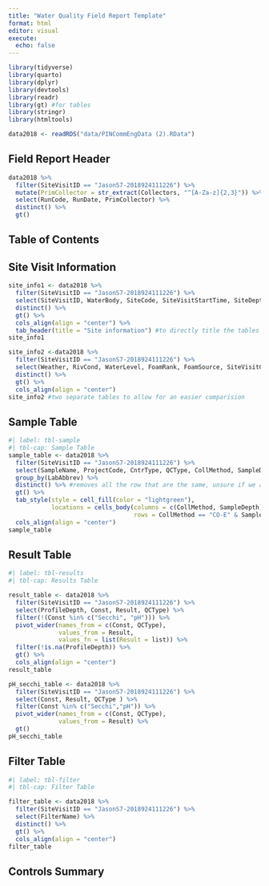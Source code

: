 ```yaml
---
title: "Water Quality Field Report Template"
format: html
editor: visual
execute:
  echo: false
---
```


```r
library(tidyverse)
library(quarto)
library(dplyr)
library(devtools)
library(readr)
library(gt) #for tables
library(stringr)
library(htmltools)
```

```r
data2018 <- readRDS("data/PINCommEngData (2).RData")
```

<!-- This field report template serves as a guided example of the desired format to strive for when aiming to automate the creation of reports to be used internally by the Water Resources Program. Each single file will be a summary report of various sites from a specific run sampled on a specific date.These reports are intended to be used for assessment of accuracy and completeness in field results, and should therefore highlight missing, repetitive or inaccurate data based on the conditions provided in the document of control flags. -->

## Field Report Header {.smaller}

<!-- Each report should be created for a single run sampled on a specific date. These reports should then be subdivided by site to display the data. The first header should therefore be grouped by RunCode, RunDate and primary collector. The primary collector is the first set of initials found in the "Collectors" variable. -->

```r
data2018 %>% 
  filter(SiteVisitID == "JasonS7-2018924111226") %>% 
  mutate(PrimCollector = str_extract(Collectors, "^[A-Za-z]{2,3}")) %>%
  select(RunCode, RunDate, PrimCollector) %>% 
  distinct() %>% 
  gt() 
```

## Table of Contents {.smaller}

<!-- The following sections (site information, sample table, result table, filter table) should be differentiated by site for the specific run, date and collector for which this report is being created. The report should have a table of content allowing to quickly jump to the tables for a specific site. All sites should be displayed one after the other to allow to scroll trough all the information for this specific run sampled on a specific date. -->

## Site Visit Information {.smaller}

```r
site_info1 <- data2018 %>% 
  filter(SiteVisitID == "JasonS7-2018924111226") %>% 
  select(SiteVisitID, WaterBody, SiteCode, SiteVisitStartTime, SiteDepth, SamplingAirTemp) %>%
  distinct() %>% 
  gt() %>%
  cols_align(align = "center") %>% 
  tab_header(title = "Site information") #to directly title the tables if wanted
site_info1

site_info2 <-data2018 %>% 
  filter(SiteVisitID == "JasonS7-2018924111226") %>% 
  select(Weather, RivCond, WaterLevel, FoamRank, FoamSource, SiteVisitComment) %>% 
  distinct() %>% 
  gt() %>%
  cols_align(align = "center")
site_info2 #two separate tables to allow for an easier comparision
```

## Sample Table

<!-- This sample table includes an example of a way to flag data by coloring cells in a table. Here, the green was used for a condition that was respected. You should aim to color any violations or erroneous data based on the quality control flag document and requests of the Penobscot Nation Water Resources Planners. -->

```r
#| label: tbl-sample
#| tbl-cap: Sample Table
sample_table <- data2018 %>% 
  filter(SiteVisitID == "JasonS7-2018924111226") %>% 
  select(SampleName, ProjectCode, CntrType, QCType, CollMethod, SampleDepth, LabAbbrev) %>% 
  group_by(LabAbbrev) %>% 
  distinct() %>% #removes all the row that are the same, unsure if we are keeping them
  gt() %>%
  tab_style(style = cell_fill(color = "lightgreen"),
            locations = cells_body(columns = c(CollMethod, SampleDepth),
                                   rows = CollMethod == "CO-E" & SampleDepth == 4))%>%
  cols_align(align = "center")
sample_table
```

## Result Table

<!-- The result table should allow an easy comparison on the regular and duplicate samples (QCTypes) for both water temperature and dissolved oxygen (Const) as a profile. Both pH and secchi cannot be represented as profiles, but should still be included in this result section. This specific example does not include duplicates, which is something that should be flagged. The secchi and pH measurements should also include duplicates. -->

```r
#| label: tbl-results
#| tbl-cap: Results Table

result_table <- data2018 %>% 
  filter(SiteVisitID == "JasonS7-2018924111226") %>% 
  select(ProfileDepth, Const, Result, QCType) %>% 
  filter(!(Const %in% c("Secchi", "pH"))) %>%
  pivot_wider(names_from = c(Const, QCType),
              values_from = Result,
              values_fn = list(Result = list)) %>%
  filter(!is.na(ProfileDepth)) %>%
  gt() %>% 
  cols_align(align = "center")
result_table

pH_secchi_table <- data2018 %>% 
  filter(SiteVisitID == "JasonS7-2018924111226") %>% 
  select(Const, Result, QCType ) %>% 
  filter(Const %in% c("Secchi","pH")) %>% 
  pivot_wider(names_from = c(Const, QCType),
              values_from = Result) %>%
  gt() 
pH_secchi_table
```

## Filter Table

```r
#| label: tbl-filter
#| tbl-cap: Filter Table

filter_table <- data2018 %>% 
  filter(SiteVisitID == "JasonS7-2018924111226") %>% 
  select(FilterName) %>% 
  distinct() %>%
  gt() %>%
  cols_align(align = "center")
filter_table
```

## Controls Summary

<!-- A section at the beginning or at the end of each file summary report for a run sampled on a specific day could also summarize all the flags detected. -->
